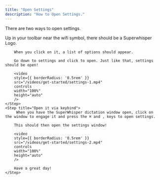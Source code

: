 ```yaml
---
title: "Open Settings"
description: "How to Open Settings."
---
```


 There are two ways to open settings.
 
 <Steps>
    <Step title="Open via the toolbar.">
        Up in your toolbar near the wifi symbol, there should be a Superwhisper Logo.
        
        When you click on it, a list of options should appear. 
        
        Go down to settings and click to open. Just like that, settings should be open!
        
        <video
        style={{ borderRadius: '0.5rem' }}
        src="/videos/get-started/settings-1.mp4"
        controls
        width="100%"
        height="auto"
        />
    </Step>
    <Step title="Open it via keybind">
         When you have the SuperWhisper dictation window open, click on the window to engage it and press the ⌘ and , keys to open settings.
 
        This should then open the settings window! 
        
        <video
        style={{ borderRadius: '0.5rem' }}
        src="/videos/get-started/settings-2.mp4"
        controls
        width="100%"
        height="auto"
        />

        Have a great day!
    </Step>
</Steps>
 

 